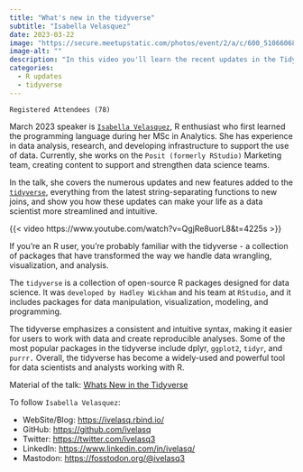 ```yaml
---
title: "What's new in the tidyverse"
subtitle: "Isabella Velasquez"
date: 2023-03-22
image: "https://secure.meetupstatic.com/photos/event/2/a/c/600_510660684.webp?w=750"
image-alt: ""
description: "In this video you'll learn the recent updates in the TidyVerse ecosystem"
categories:
  - R updates
  - tidyverse
---
```


`Registered Attendees (78)`

March 2023 speaker is [`Isabella Velasquez`](https://github.com/ivelasq), R enthusiast who first learned the programming language during her MSc in Analytics. She has experience in data analysis, research, and developing infrastructure to support the use of data. Currently, she works on the `Posit (formerly RStudio)` Marketing team, creating content to support and strengthen data science teams.

In the talk, she covers the numerous updates and new features added to the [`tidyverse`](https://www.tidyverse.org/blog/), everything from the latest string-separating functions to new joins, and show you how these updates can make your life as a data scientist more streamlined and intuitive.

{{< video https://www.youtube.com/watch?v=QgjRe8uorL8&t=4225s >}}

If you're an R user, you're probably familiar with the tidyverse - a collection of packages that have transformed the way we handle data wrangling, visualization, and analysis.

The `tidyverse` is a collection of open-source R packages designed for data science. It was `developed by Hadley Wickham` and his team at `RStudio`, and it includes packages for data manipulation, visualization, modeling, and programming.

The tidyverse emphasizes a consistent and intuitive syntax, making it easier for users to work with data and create reproducible analyses. Some of the most popular packages in the tidyverse include dplyr, `ggplot2`, `tidyr`, and `purrr.` Overall, the tidyverse has become a widely-used and powerful tool for data scientists and analysts working with R.

Material of the talk: [Whats New in the Tidyverse](https://ivelasq.github.io/2023-03-22_whats-new-in-the-tidyverse/)

To follow `Isabella Velasquez`:

-   WebSite/Blog: <https://ivelasq.rbind.io/>
-   GitHub: <https://github.com/ivelasq>
-   Twitter: <https://twitter.com/ivelasq3>
-   LinkedIn: <https://www.linkedin.com/in/ivelasq/>
-   Mastodon: [https://fosstodon.org/\@ivelasq3](https://fosstodon.org/@ivelasq3){.uri}
